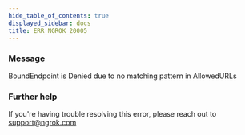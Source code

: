 ```yaml
---
hide_table_of_contents: true
displayed_sidebar: docs
title: ERR_NGROK_20005
---
```


### Message

BoundEndpoint is Denied due to no matching pattern in AllowedURLs

### Further help

If you're having trouble resolving this error, please reach out to [support@ngrok.com](mailto:support@ngrok.com?subject=Help%20with%20ERR_NGROK_20005)
